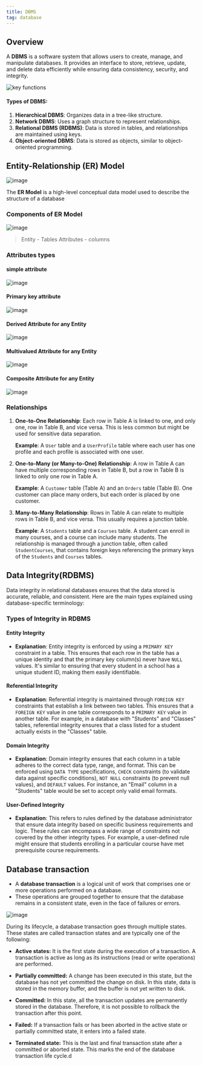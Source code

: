 ```yaml
---
title: DBMS
tag: database
---
```


## Overview
A **DBMS** is a software system that allows users to create, manage, and manipulate databases. It provides an interface to store, retrieve, update, and delete data efficiently while ensuring data consistency, security, and integrity.

![key functions](/png/database/fdbms.png)

#### Types of DBMS:
1. **Hierarchical DBMS**: Organizes data in a tree-like structure.
2. **Network DBMS**: Uses a graph structure to represent relationships.
3. **Relational DBMS (RDBMS)**: Data is stored in tables, and relationships are maintained using keys.
4. **Object-oriented DBMS**: Data is stored as objects, similar to object-oriented programming.
## Entity-Relationship (ER) Model

![image](/png/database/er.png)


The **ER Model** is a high-level conceptual data model used to describe the structure of a database

### Components of ER Model

![image](/png/database/er-model.png)


> Entity -  Tables
> Attributes - columns


### Attributes types
####  simple attribute
![image](/png/database/attribute.png)

#### Primary key attribute
![image](/png/database/pk-attribute.png)

#### Derived Attribute for any Entity

![image](/png/database/derived-att.png)


#### Multivalued Attribute for any Entity
![image](/png/database/multi-attr.png)

#### Composite Attribute for any Entity
![image](/png/database/compose-attr.png)


### Relationships

1. **One-to-One Relationship**: Each row in Table A is linked to one, and only one, row in Table B, and vice versa. This is less common but might be used for sensitive data separation.
   
   **Example**: A `User` table and a `UserProfile` table where each user has one profile and each profile is associated with one user.

2. **One-to-Many (or Many-to-One) Relationship**: A row in Table A can have multiple corresponding rows in Table B, but a row in Table B is linked to only one row in Table A.
   
   **Example**: A `Customer` table (Table A) and an `Orders` table (Table B). One customer can place many orders, but each order is placed by one customer.

3. **Many-to-Many Relationship**: Rows in Table A can relate to multiple rows in Table B, and vice versa. This usually requires a junction table.
   
   **Example**: A `Students` table and a `Courses` table. A student can enroll in many courses, and a course can include many students. The relationship is managed through a junction table, often called `StudentCourses`, that contains foreign keys referencing the primary keys of the `Students` and `Courses` tables.

## Data Integrity(RDBMS)
Data integrity in relational databases ensures that the data stored is accurate, reliable, and consistent. Here are the main types explained using database-specific terminology:
### Types of Integrity in RDBMS
#### Entity Integrity
- **Explanation**: Entity integrity is enforced by using a `PRIMARY KEY` constraint in a table. This ensures that each row in the table has a unique identity and that the primary key column(s) never have `NULL` values. It's similar to ensuring that every student in a school has a unique student ID, making them easily identifiable.
#### Referential Integrity
- **Explanation**: Referential integrity is maintained through `FOREIGN KEY` constraints that establish a link between two tables. This ensures that a `FOREIGN KEY` value in one table corresponds to a `PRIMARY KEY` value in another table. For example, in a database with "Students" and "Classes" tables, referential integrity ensures that a class listed for a student actually exists in the "Classes" table.
#### Domain Integrity
- **Explanation**: Domain integrity ensures that each column in a table adheres to the correct data type, range, and format. This can be enforced using `DATA TYPE` specifications, `CHECK` constraints (to validate data against specific conditions), `NOT NULL` constraints (to prevent null values), and `DEFAULT` values. For instance, an "Email" column in a "Students" table would be set to accept only valid email formats.
#### User-Defined Integrity
- **Explanation**: This refers to rules defined by the database administrator that ensure data integrity based on specific business requirements and logic. These rules can encompass a wide range of constraints not covered by the other integrity types. For example, a user-defined rule might ensure that students enrolling in a particular course have met prerequisite course requirements.
## Database transaction
- A **database transaction** is a logical unit of work that comprises one or more operations performed on a database.
- These operations are grouped together to ensure that the database remains in a consistent state, even in the face of failures or errors.

![image](/png/database/db-transaction.png)

During its lifecycle, a database transaction goes through multiple states. These states are called transaction states and are typically one of the following:

- **Active states:** It is the first state during the execution of a transaction. A transaction is active as long as its instructions (read or write operations) are performed.

- **Partially committed:** A change has been executed in this state, but the database has not yet committed the change on disk. In this state, data is stored in the memory buffer, and the buffer is not yet written to disk.

- **Committed:** In this state, all the transaction updates are permanently stored in the database. Therefore, it is not possible to rollback the transaction after this point.

- **Failed:** If a transaction fails or has been aborted in the active state or partially committed state, it enters into a failed state.

- **Terminated state:** This is the last and final transaction state after a committed or aborted state. This marks the end of the database transaction life cycle.d